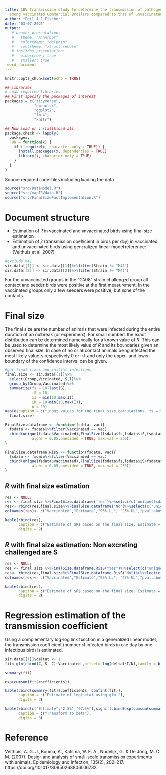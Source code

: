 ```yaml
---
title: IBV Transmission study to determine the transmission of pathogenic IBV (Challenge)
  among vaccinated Commercial Broilers compared to that of unvaccinated birds
author: "Egil A.J.Fischer"
date: "03-07-2022"
output: 
   # beamer_presentation:
   #   theme: "AnnArbor"
   #   colortheme: "dolphin"
   #   fonttheme: "structurebold"
   # ioslides_presentation:
   #   widescreen: true
   #   smaller: true
 word_document 
---
```


```r
knitr::opts_chunk$set(echo = TRUE)

## libraries
# Load required libraries
## First specify the packages of interest
packages = c("tidyverse",
             "openxlsx",
             "ggplot2",
             "lme4",
             "knitr")

## Now load or install&load all
package.check <- lapply(
  packages,
  FUN = function(x) {
    if (!require(x, character.only = TRUE)) {
      install.packages(x, dependencies = TRUE)
      library(x, character.only = TRUE)
    }
  }
)
```

Source required code-files including loading the data

```r
source("src/DataModel.R")
source("src/mapIBVdata.R")
source("src/FinalSizeFastImplementation.R")

```
# Document structure 

<!-- * Loading, visualization and selection of data -->
* Estimation of  $R$ in vaccinated and unvaccinated birds using final size estimation
* Estimation of $\beta$ (transmission coefficient in birds per day) in vaccinated and unvaccinated birds using generalized linear model
reference: (Velthuis et al. 2007)

```r
#exclude M41
sir.data[[1]] <- sir.data[[1]]%>%filter(Strain != "M41")
sir.data[[2]] <- sir.data[[2]]%>%filter(Strain != "M41")
```


<!-- ## visualize data -->

<!-- ```{r , echo=FALSE} -->
<!-- ggplot(data = sir.data[[1]])+ -->
<!--   geom_path(aes(x = ndpch, y = I/N, colour = Strain, linetype = Vaccinated))+ -->
<!--   labs(x = "dpch",y = "Fraction positive")+ -->
<!--   theme_classic() -->

<!-- # ggplot(data = sir.data[[1]])+ -->
<!-- #   geom_point(aes(x = ndpch, y = C))+ -->
<!-- #   labs(x = "dpch",y = "Cases")+ -->
<!-- #   theme_classic()+facet_grid(Strain~Vaccinated) -->


<!-- ``` -->

For the unvaccinated groups in the "GA08" strain challenged group all contact and seeder birds were positive at the first measurement. 
In the vaccinated groups only a few seeders were positive, but none of the contacts. 


# Final size

The final size are the number of animals that were infected during the entire duration of an outbreak (or experiment). For small numbers the exact distribution can be determined numerically for a known value of $R$. This can be used to determine the most likely value of $R$ and its boundaries given an observed final size. In case of no or all contact animals being infected the most likely value is respectively 0 or $\inf$ and only the upper- and lower boundary of the confidence interval can be given. 

```r

#get final sizes and initial infections
final.size <- sir.data[[1]]%>%
  select(Group,Vaccinated, S,I)%>%
  group_by(Group,Vaccinated)%>%
  summarize(fs = 10-last(S),
            iS = 10,
            iI = min(10,max(I)),
            iR = 10-min(10,max(I)),
            n = 20)
kable(caption = c("Input values for the final size calculations. fs = susceptibles end of experiment, iS = contact birds beginning of experiment, iI = challenged birds that excreed during experiment, iR = challenged birds that do not excrete"),
  final.size)

```

```r
FinalSize.dataframe <- function(fsdata, vac){
  fsdata <- fsdata%>%filter(Vaccinated == vac)
  cbind(unique(fsdata$Vaccinated),FinalSize(fsdata$fs,fsdata$iS,fsdata$iI,fsdata$iR, 
            alpha = 0.05,onesided = TRUE, max.val = 250))
}

FinalSize.dataframe.RisS <- function(fsdata, vac){
  fsdata <- fsdata%>%filter(Vaccinated == vac)
  cbind(unique(fsdata$Vaccinated),FinalSize(fsdata$fs,fsdata$iS+fsdata$iR,fsdata$iI,0, 
            alpha = 0.05,onesided = TRUE, max.val = 250))
}
```

## $R$ with final size estimation

```r
res <- NULL;
res <- final.size %>%FinalSize.dataframe("Yes")%>%select(c("unique(fsdata$Vaccinated)",point.est,ci.ll,ci.ul,pval.above1))
res<- rbind(res,final.size%>%FinalSize.dataframe("No")%>%select(c("unique(fsdata$Vaccinated)",point.est,ci.ll,ci.ul,pval.above1)))
colnames(res)<- c("Vaccinated","Estimate","95%-LL", "95%-UL","pval.above1")

kable(cbind(res),
      caption = c("Estimate of $R$ based on the final size. Estimate = best value, 95%-LL= lower limit,95%-UL = upper limit, pval.above1 = probability $R$ is above 1"),
      digits = 2)
```



## $R$ with final size estimation: Non excreting challenged are S

```r
res <- NULL;
res <- final.size %>%FinalSize.dataframe.RisS("Yes")%>%select(c("unique(fsdata$Vaccinated)",point.est,ci.ll,ci.ul,pval.above1))
res<- rbind(res,final.size%>%FinalSize.dataframe.RisS("No")%>%select(c("unique(fsdata$Vaccinated)",point.est,ci.ll,ci.ul,pval.above1)))
colnames(res)<- c("Vaccinated","Estimate","95%-LL", "95%-UL","pval.above1")

kable(cbind(res),
      caption = c("Estimate of $R$ based on the final size. Estimate = best value, 95%-LL= lower limit,95%-UL = upper limit, pval.above1 = probability $R$ is above 1"),
      digits = 2)
```

<!-- ## $R$ of unvaccinated Non excreting challenged are S -->
<!-- ```{r echo = FALSE} -->

<!-- res <- NULL; -->
<!-- res <- final.size%>%filter(Group == "DMV_2") %>%FinalSize.dataframe.RisS("No")%>%select(c(point.est,ci.ll,pval.below1)) -->
<!-- res <- rbind(res,final.size%>%filter(Group == "GA08_2") %>%FinalSize.dataframe.RisS("No")%>%select(c(point.est,ci.ll,pval.below1))) -->
<!-- res<- rbind(res,final.size%>%FinalSize.dataframe.RisS("No")%>%select(c(point.est,ci.ll,pval.below1))) -->

<!-- kable(cbind(strain = c("DMV","GA08","Both"),res), -->
<!--       caption = c("Estimate of $R$ based on the final size. point.est = best value, ci.ul = lower limit, pval.below1 = probability $R$ is below 1"), -->
<!--       digits = 4) -->

<!-- ``` -->

<!-- # Assume all seeders in unvaccinated to be infectious at first moment -->
<!-- ```{r} -->
<!-- glmdat <- sir.data[[1]]%>%filter(S>0&I>0) -->
<!-- fit <- glm(cbind(C,S-C)~Vaccinated,offset =-log(I/N),family = binomial(link = "cloglog"),data = glmdat) -->
<!-- summary(fit) -->
<!-- signif(exp(cumsum(fit$coefficients)),3) -->

<!-- fit <- glm(C~Vaccinated,offset =-log(I/N),family = poisson(link = "log"),data = glmdat) -->
<!-- summary(fit) -->
<!-- signif(exp(cumsum(fit$coefficients)),3) -->
<!-- # no sound estimation we redo the estimation and now we assume that the infectious birds were actually infected at dpch = 1 -->
<!-- adapt.sir.data <- sir.data[[1]] -->
<!-- addfirstday <- adapt.sir.data%>%filter(ndpch ==1) -->
<!-- addfirstday$dpch<-"1.dpch" -->
<!-- addfirstday <- addfirstday%>%group_by(Group)%>%mutate(I = min(I,10), -->
<!--                                                       S = 10, -->
<!--                                                       C = 0) -->
<!-- addfirstday$C <- (adapt.sir.data%>%filter(ndpch ==1))$I-addfirstday$I -->
<!-- addfirstday<- data.frame(addfirstday) -->
<!-- adapt.sir.data <- rbind(addfirstday, adapt.sir.data) -->

<!-- #fit the model -->
<!-- glmdat <- adapt.sir.data%>%filter(S>0&I>0) -->

<!-- fit <- glm(cbind(C,S-C)~Vaccinated,offset =-log(I/N),family = binomial(link = "cloglog"),data = glmdat) -->
<!-- summary(fit) -->
<!-- signif(exp(cumsum(fit$coefficients)),3) -->

<!-- fit <- glm(C~Vaccinated,offset =-log(I/N),family = poisson(link = "log"),data = glmdat) -->
<!-- summary(fit) -->
<!-- signif(exp(cumsum(fit$coefficients)),3) -->

<!-- ``` -->


<!-- # Some considerations for setting up follow-up experiments -->

<!-- From Table 3 in Velthuis et al 2007, we can already see that with two repetitions of 9 S0 and 9 I0 birds we can easily determine a difference in $R$.  -->

<!-- ```{r echo = FALSE} -->
<!-- kable(label = "velthuis", -->
<!--   caption = "Table 3. in Velthuis et al. Power calculations for different experimental designs to find a difference in transmission between two treatment groups. Velthuis et al 2007", -->
<!--   x =  data.frame(S0I0 = c("(1, 1)", "(2,2)","(3,3)","(6,6)", "(9,9)","(18,18)"), -->
<!--              repetitions = c(18,9,6,3,2,1), -->
<!--              R1.5R0.5 = c(0.306,0.372,0.461,0.461,0.505,0.552), -->
<!--              R3.5R0.5 = c(0.814,0.886,0.932,0.938,0.950,0.957), -->
<!--              R10.0R0.5 = c(0.991,0.995,0.997,0.990,0.987,0.983), -->
<!--              R10.0R1.5 =  c(0.755,0.678,0.619,0.343,0.288,0.229), -->
<!--              R10.0R3.5 =c(0.224,0.080,0.040,0.004,0.002,0.001)), -->

<!-- digits =3) -->


<!-- ``` -->

<!-- The number of successful challenges in the vaccine groups was limited. Smaller groups could increase the risk of complete failure.  -->

<!-- ```{r echo = TRUE} -->
<!-- # The probability of an successful challenge in the vaccine seeders is: -->
<!-- p = 7/20 -->
<!-- #probability of more than zero successful challenges -->
<!-- ggplot(data = data.frame(x = c(1:10), -->
<!--         y = 1-sapply(c(1:10), dbinom, x =0, prob =p )), aes(x,y))+ -->
<!--   geom_step()+ -->
<!--   geom_point()+ -->
<!--   scale_x_continuous(breaks = c(0:11))+ -->
<!--   scale_y_continuous(limits = c(0,1))+ -->
<!--   labs(x = "Seeders",y = "Pr(X>0)")+ggtitle("Probability of at least one positive challenged bird") -->

<!-- ``` -->

# Regression estimation of the transmission coefficient
Using a complementary log-log link function in a generalized linear model, the transmission coefficient (number of infected birds in one day by one infectious bird) is estimated.

```r
sir.data[[1]]$deltat <- 1
fit<-glm(cbind(C, S- C)~Vaccinated ,offset= log(deltat*I/N),family = binomial(link = "cloglog"), data = sir.data[[1]])

summary(fit)

exp(cumsum(fit$coefficients))
```
```r
kable(cbind(summary(fit)$coefficients, confint(fit)),
      caption = c("Estimate of log(beta) using glm."),
      digits = 3)

kable(rbind(c("Estimate","2.5%","97.5%"),signif(cbind(exp(cumsum(summary(fit)$coefficients[,1])), exp(cumsum(confint(fit)[,1])),exp(cumsum(confint(fit)[,2]))),digits =3)),
      caption = c("Transform to beta"),
      digits = 3)

```

# Reference

Velthuis, A. G. J., Bouma, A., Katsma, W. E. A., Nodelijk, G., & De Jong, M. C. M. (2007). Design and analysis of small-scale transmission experiments with animals. Epidemiology and Infection, 135(2), 202–217. https://doi.org/10.1017/S095026880600673X